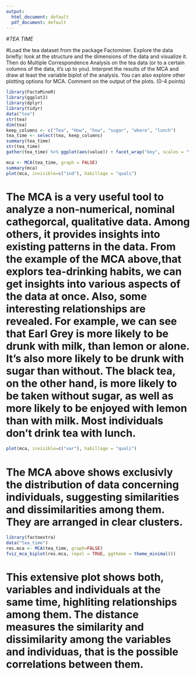 ```yaml
---
output:
  html_document: default
  pdf_document: default
---
```

#*TEA TIME*

#Load the tea dataset from the package Factominer. Explore the data briefly: look at the structure and the dimensions of the data and visualize it. Then do Multiple Correspondence Analysis on the tea data (or to a certain columns of the data, it’s up to you). Interpret the results of the MCA and draw at least the variable biplot of the analysis. You can also explore other plotting options for MCA. Comment on the output of the plots. (0-4 points)

```r
library(FactoMineR)
library(ggplot2)
library(dplyr)
library(tidyr)
data("tea")
str(tea)
dim(tea)
keep_columns <- c("Tea", "How", "how", "sugar", "where", "lunch")
tea_time <- select(tea, keep_columns)
summary(tea_time)
str(tea_time)
gather(tea_time) %>% ggplot(aes(value)) + facet_wrap("key", scales = "free") + geom_bar() + theme(axis.text.x = element_text(angle = 45, hjust = 1, size = 8))
```

```r
mca <- MCA(tea_time, graph = FALSE)
summary(mca)
plot(mca, invisible=c("ind"), habillage = "quali")
```



# The MCA is a very useful tool to analyze a non-numerical, nominal cathegorcal, qualitative data. Among others, it provides insights into existing patterns in the data. From the example of the MCA above,that explors tea-drinking habits, we can get insights into various aspects of the data at once. Also, some interesting relationships are revealed. For example, we can see that Earl Grey is more likely to be drunk with milk, than lemon or alone. It's also more likely to be drunk with sugar than without. The black tea, on the other hand, is more likely to be taken without sugar, as well as more likely to be enjoyed with lemon than with milk. Most individuals don't drink tea with lunch. 

```r
plot(mca, invisible=c("var"), habillage = "quali")
```
# The MCA above shows exclusivly the distribution of data concerning individuals, suggesting similarities and dissimilarities among them. They are arranged in clear clusters. 

```r
library(factoextra)
data("tea_time")
res.mca <- MCA(tea_time, graph=FALSE)
fviz_mca_biplot(res.mca, repel = TRUE, ggtheme = theme_minimal())
```

# This extensive plot shows both, variables and individuals at the same time, highliting relationships among them. The distance measures the similarity and dissimilarity among the variables and individuas, that is the possible correlations between them.  




